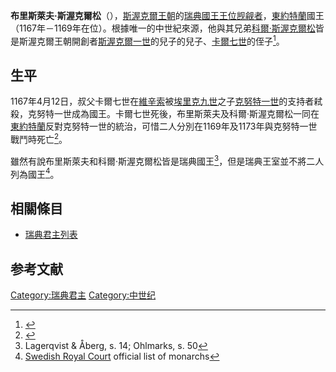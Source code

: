 {{Infobox royalty
| name         = 布里斯萊夫·斯渥克爾松
| title        = 東約特蘭國王
| titletext    = 
| more         = 
| image        = 
| image_size   =
| alt          = 
| caption      = 
| succession   = [[瑞典國王|東約特蘭國王]]
| reign        = 1167年－1169年
| predecessor = [[馬格努斯·亨里克松|馬格努斯二世]]
| successor   = [[科爾·斯渥克爾松|科爾·斯渥克爾松]]
| spouse= 
| spouse-type  =
| consort      =
| issue        = 
| issue-link   = 
| issue-pipe   = 
| full name    =
| era name     = 
| era dates    = 
| posthumous name = 
| temple name  = 
| house        =[[斯渥克爾王朝|斯渥克爾王朝]]
| father       ={{en-link|約翰·斯渥克爾松|John, Prince of Sweden (12th century)}}
| mother       =
| birth_date   =
| birth_place  =
| death_date   =1169年
| death_place  = 
| burial_date  = 
| burial_place =
| occupation   = 
| signature    = 
| religion     = 
}}

'''布里斯萊夫·斯渥克爾松'''（{{bd|？||1169年|}}），[[斯渥克爾王朝|斯渥克爾王朝]]的[[瑞典國王|瑞典國王]][[王位觊觎者|王位觊觎者]]，[[東約特蘭|東約特蘭]]國王（1167年－1169年在位）。根據唯一的中世紀來源，他與其兄弟[[科爾·斯渥克爾松|科爾·斯渥克爾松]]皆是斯渥克爾王朝開創者[[老斯渥克爾|斯渥克爾一世]]的兒子{{en-link|約翰·斯渥克爾松|John, Prince of Sweden (12th century)}}的兒子、[[卡爾七世_(瑞典)|卡爾七世]]的侄子<ref>{{cite web|url=http://www.nad.riksarkivet.se/sbl/Presentation.aspx?id=12185|title=Jon jarl|website=Svenskt biografiskt lexikon|author=Hans Gillingstam|accessdate=10 Oct 2013|archive-url=https://web.archive.org/web/20131012034401/http://www.nad.riksarkivet.se/sbl/Presentation.aspx?id=12185|archive-date=2013-10-12|dead-url=yes}}</ref>。

== 生平 ==
1167年4月12日，叔父卡爾七世在[[維辛索|維辛索]]被[[埃里克九世|埃里克九世]]之子[[克努特·埃里克松|克努特一世]]的支持者弒殺，克努特一世成為國王。卡爾七世死後，布里斯萊夫及科爾·斯渥克爾松一同在[[東約特蘭|東約特蘭]]反對克努特一世的統治，可惜二人分別在1169年及1173年與克努特一世戰鬥時死亡<ref>{{cite web|author=Hans Gillingstam|title=Kol|website=Svenskt biografiskt lexikon|url=http://www.nad.riksarkivet.se/sbl/Presentation.aspx?id=11708|accessdate=10 Oct 2013|archive-url=https://web.archive.org/web/20131012015249/http://www.nad.riksarkivet.se/sbl/Presentation.aspx?id=11708|archive-date=2013-10-12|dead-url=yes}}</ref>。

雖然有說布里斯萊夫和科爾·斯渥克爾松皆是瑞典國王<ref>Lagerqvist & Åberg, s. 14; Ohlmarks, s. 50</ref>，但是瑞典王室並不將二人列為國王<ref>[http://www.royalcourt.se/royalcourt/monarchy/themonarchyinsweden/themonarchsofsweden.4.396160511584257f2180005932.html Swedish Royal Court] {{Wayback|url=http://www.royalcourt.se/royalcourt/monarchy/themonarchyinsweden/themonarchsofsweden.4.396160511584257f2180005932.html |date=20110517101330 }} official list of monarchs</ref>。

== 相關條目 ==
* [[瑞典君主列表|瑞典君主列表]]

== 参考文献 ==
{{Reflist}}

{{s-start}}
{{s-hou|[[斯渥克爾王朝|斯渥克爾王朝]]||？||1169年|name=布里斯萊夫·斯渥克爾松}}
{{s-reg}}
{{s-bef|before=[[馬格努斯·亨里克松|馬格努斯二世]]}}
{{s-ttl|title=[[瑞典君主列表|東約特蘭國王]]|years=1167年–1169年|regent1=[[科爾·斯渥克爾松|科爾·斯渥克爾松]]|years1=1167年–1169年}}
{{s-aft|after=[[科爾·斯渥克爾松|科爾·斯渥克爾松]]}}
{{s-end}}

{{瑞典君主}}

{{Authority control}}
[[Category:瑞典君主|Category:瑞典君主]]
[[Category:中世纪|Category:中世纪]]